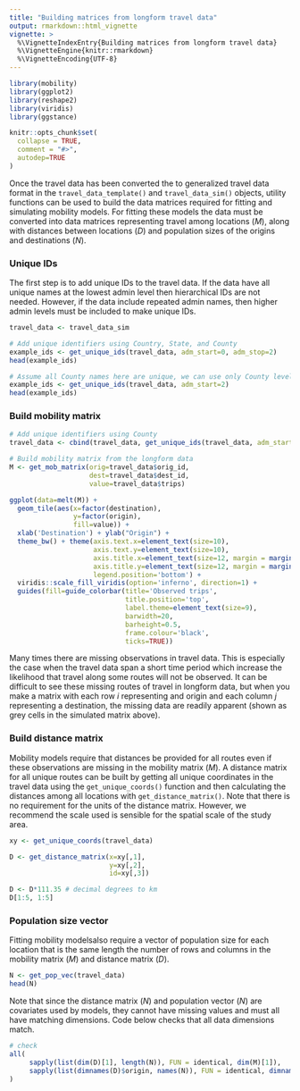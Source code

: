 ```yaml
---
title: "Building matrices from longform travel data"
output: rmarkdown::html_vignette
vignette: >
  %\VignetteIndexEntry{Building matrices from longform travel data}
  %\VignetteEngine{knitr::rmarkdown}
  %\VignetteEncoding{UTF-8}
---
```



```r
library(mobility)
library(ggplot2)
library(reshape2)
library(viridis)
library(ggstance)

knitr::opts_chunk$set(
  collapse = TRUE,
  comment = "#>",
  autodep=TRUE
)
```


Once the travel data has been converted the to generalized travel data format in the `travel_data_template()` and `travel_data_sim()` objects, utility functions can be used to build the data matrices required for fitting and simulating mobility models. For fitting these models the data must be converted into data matrices representing travel among locations ($M$), along with distances between locations ($D$) and population sizes of the origins and destinations ($N$). 


### Unique IDs
The first step is to add unique IDs to the travel data. If the data have all unique names at the lowest admin level then hierarchical IDs are not needed. However, if the data include repeated admin names, then higher admin levels must be included to make unique IDs.

```r
travel_data <- travel_data_sim

# Add unique identifiers using Country, State, and County
example_ids <- get_unique_ids(travel_data, adm_start=0, adm_stop=2)
head(example_ids)

# Assume all County names here are unique, we can use only County level as ID.
example_ids <- get_unique_ids(travel_data, adm_start=2)
head(example_ids)
```


### Build mobility matrix
```r
# Add unique identifiers using County
travel_data <- cbind(travel_data, get_unique_ids(travel_data, adm_start=2))

# Build mobility matrix from the longform data
M <- get_mob_matrix(orig=travel_data$orig_id,
                    dest=travel_data$dest_id,
                    value=travel_data$trips)
```
```r
ggplot(data=melt(M)) +
  geom_tile(aes(x=factor(destination),
                y=factor(origin),
                fill=value)) +
  xlab('Destination') + ylab("Origin") +
  theme_bw() + theme(axis.text.x=element_text(size=10),
                     axis.text.y=element_text(size=10),
                     axis.title.x=element_text(size=12, margin = margin(t = 15)),
                     axis.title.y=element_text(size=12, margin = margin(r = 15)),
                     legend.position='bottom') +
  viridis::scale_fill_viridis(option='inferno', direction=1) +
  guides(fill=guide_colorbar(title='Observed trips',
                             title.position='top',
                             label.theme=element_text(size=9),
                             barwidth=20,
                             barheight=0.5,
                             frame.colour='black',
                             ticks=TRUE))
```

Many times there are missing observations in travel data. This is especially the case when the travel data span a short time period which increase the likelihood that travel along some routes will not be observed. It can be difficult to see these missing routes of travel in longform data, but when you make a matrix with each row $i$ representing and origin and each column $j$ representing a destination, the missing data are readily apparent (shown as grey cells in the simulated matrix above).


### Build distance matrix
Mobility models require that distances be provided for all routes even if these observations are missing in the mobility matrix ($M$). A distance matrix for all unique routes can be built by getting all unique coordinates in the travel data using the `get_unique_coords()` function and then calculating the distances among all locations with `get_distance_matrix()`. Note that there is no requirement for the units of the distance matrix. However, we recommend the scale used is sensible for the spatial scale of the study area.

```r
xy <- get_unique_coords(travel_data)

D <- get_distance_matrix(x=xy[,1],
                         y=xy[,2],
                         id=xy[,3])

D <- D*111.35 # decimal degrees to km
D[1:5, 1:5]
```

### Population size vector
Fitting mobility modelsalso require a vector of population size for each location that is the same length the number of rows and columns in the mobility matrix ($M$) and distance matrix ($D$).

```r
N <- get_pop_vec(travel_data)
head(N)
```

Note that since the distance matrix ($N$) and population vector ($N$) are covariates used by models, they cannot have missing values and must all have matching dimensions. Code below checks that all data dimensions match. 
```r
# check
all(
     sapply(list(dim(D)[1], length(N)), FUN = identical, dim(M)[1]),
     sapply(list(dimnames(D)$origin, names(N)), FUN = identical, dimnames(M)$origin)
)
```
